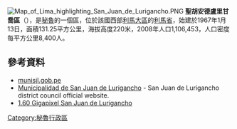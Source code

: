 [[Image:Map_of_Lima_highlighting_San_Juan_de_Lurigancho.PNG|right]]
{{Coord|12|2|S|77|1|W|display=title}}
'''聖胡安德盧里甘喬區'''（{{lang-es|Distrito de San Juan de Lurigancho}}），是[[秘魯|秘魯]]的一個區，位於該國西部[[利馬大區|利馬大區]]的[[利馬省|利馬省]]，始建於1967年1月13日，面積131.25平方公里，海拔高度220米，2008年人口1,106,453，人口密度每平方公里8,400人。

==參考資料==
* [https://web.archive.org/web/20100504145507/http://www.munisjl.gob.pe/ munisjl.gob.pe]
* [https://web.archive.org/web/20100504145507/http://www.munisjl.gob.pe/ Municipalidad de San Juan de Lurigancho] - San Juan de Lurigancho district council official website. {{es}}
* [http://www.gigapan.org/gigapans/60729/  1.60 Gigapixel San Juan de Lurigancho] {{Wayback|url=http://www.gigapan.org/gigapans/60729/ |date=20120229202702 }}

{{Peru-geo-stub}}
[[Category:秘魯行政區|Category:秘魯行政區]]